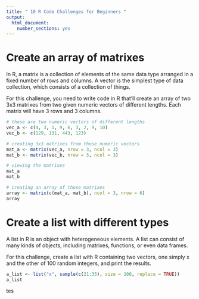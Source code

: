 ```yaml
---
title: " 10 R Code Challenges for Beginners "
output: 
  html_document: 
    number_sections: yes
---
```


# Create an array of matrixes

In R, a matrix is a collection of elements of the same data type arranged in a fixed number of rows and columns. A vector is the simplest type of data collection, which consists of a collection of things.

For this challenge, you need to write code in R that'll create an array of two 3x3 matrixes from two given numeric vectors of different lengths. Each matrix will have 3 rows and 3 columns.

```r
# these are two numeric vectors of different lengths
vec_a <- c(4, 3, 1, 9, 6, 3, 2, 9, 10)
vec_b <- c(129, 131, 443, 123)

# creating 3x3 matrixes from those numeric vectors
mat_a <- matrix(vec_a, nrow = 3, ncol = 3)
mat_b <- matrix(vec_b, nrow = 3, ncol = 3)

# viewing the matrixes
mat_a
mat_b

# creating an array of those matrixes
array <- matrix(c(mat_a, mat_b), ncol = 3, nrow = 6)
array
```


# Create a list with different types

A list in R is an object with heterogeneous elements. A list can consist of many kinds of objects, including matrixes, functions, or even data frames.

For this challenge, create a list with R containing two vectors, one simply x and the other of 100 random integers, and print the results.

```r
a_list <- list("x", sample(c(21:35), size = 100, replace = TRUE))
a_list
```


tes 

